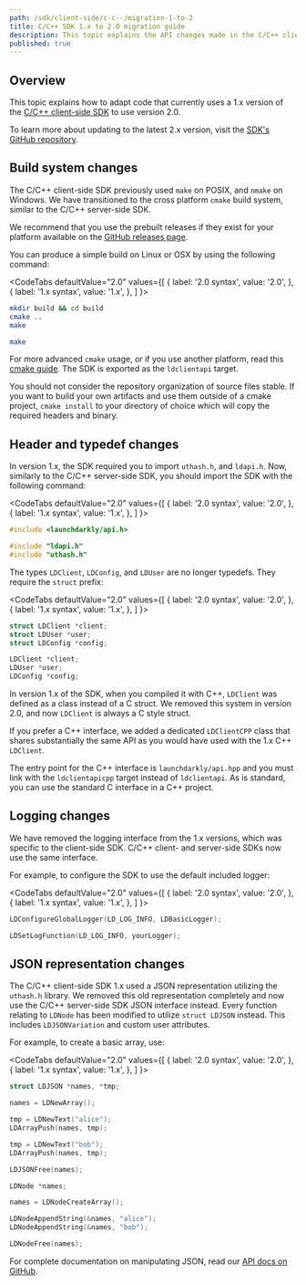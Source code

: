 ```yaml
---
path: /sdk/client-side/c-c--/migration-1-to-2
title: C/C++ SDK 1.x to 2.0 migration guide
description: This topic explains the API changes made in the C/C++ client SDK 2 release and how to migrate to that version.
published: true
---
```


## Overview

This topic explains how to adapt code that currently uses a 1.x version of the [C/C++ client-side SDK](/sdk/client-side/c-c--) to use version 2.0.

To learn more about updating to the latest 2.x version, visit the [SDK's GitHub repository](https://github.com/launchdarkly/c-client-sdk/releases).

## Build system changes

The C/C++ client-side SDK previously used `make` on POSIX, and `nmake` on Windows. We have transitioned to the cross platform `cmake` build system, similar to the C/C++ server-side SDK.

We recommend that you use the prebuilt releases if they exist for your platform available on the [GitHub releases page](https://github.com/launchdarkly/c-client-sdk/releases).

You can produce a simple build on Linux or OSX by using the following command:

<CodeTabs
  defaultValue="2.0"
  values={[
    { label: '2.0 syntax', value: '2.0', },
    { label: '1.x syntax', value: '1.x', },
  ]
}>

<CodeTabItem value="2.0">

```bash
mkdir build && cd build
cmake ..
make
```

</CodeTabItem>

<CodeTabItem value="1.x">

```bash
make
```

</CodeTabItem>

</CodeTabs>

For more advanced `cmake` usage, or if you use another platform, read this [cmake guide](http://preshing.com/20170511/how-to-build-a-cmake-based-project). The SDK is exported as the `ldclientapi` target.

You should not consider the repository organization of source files stable. If you want to build your own artifacts and use them outside of a cmake project, `cmake install` to your directory of choice which will copy the required headers and binary.

## Header and typedef changes

In version 1.x, the SDK required you to import `uthash.h`, and `ldapi.h`. Now, similarly to the C/C++ server-side SDK, you should import the SDK with the following command:

<CodeTabs
  defaultValue="2.0"
  values={[
    { label: '2.0 syntax', value: '2.0', },
    { label: '1.x syntax', value: '1.x', },
  ]
}>

<CodeTabItem value="2.0">

```c
#include <launchdarkly/api.h>
```

</CodeTabItem>

<CodeTabItem value="1.x">

```c
#include "ldapi.h"
#include "uthash.h"
```

</CodeTabItem>

</CodeTabs>

The types `LDClient`, `LDConfig`, and `LDUser` are no longer typedefs. They require the `struct` prefix:

<CodeTabs
  defaultValue="2.0"
  values={[
    { label: '2.0 syntax', value: '2.0', },
    { label: '1.x syntax', value: '1.x', },
  ]
}>

<CodeTabItem value="2.0">

```c
struct LDClient *client;
struct LDUser *user;
struct LDConfig *config;
```

</CodeTabItem>

<CodeTabItem value="1.x">

```c
LDClient *client;
LDUser *user;
LDConfig *config;
```

</CodeTabItem>

</CodeTabs>

In version 1.x of the SDK, when you compiled it with C++, `LDClient` was defined as a class instead of a C struct. We removed this system in version 2.0, and now `LDClient` is always a C style struct.

If you prefer a C++ interface, we added a dedicated `LDClientCPP` class that shares substantially the same API as you would have used with the 1.x C++ `LDClient`.

The entry point for the C++ interface is `launchdarkly/api.hpp` and you must link with the `ldclientapicpp` target instead of `ldclientapi`. As is standard, you can use the standard C interface in a C++ project.

## Logging changes

We have removed the logging interface from the 1.x versions, which was specific to the client-side SDK. C/C++ client- and server-side SDKs now use the same interface.

For example, to configure the SDK to use the default included logger:

<CodeTabs
  defaultValue="2.0"
  values={[
    { label: '2.0 syntax', value: '2.0', },
    { label: '1.x syntax', value: '1.x', },
  ]
}>

<CodeTabItem value="2.0">

```c
LDConfigureGlobalLogger(LD_LOG_INFO, LDBasicLogger);
```

</CodeTabItem>

<CodeTabItem value="1.x">

```c
LDSetLogFunction(LD_LOG_INFO, yourLogger);
```

</CodeTabItem>

</CodeTabs>

## JSON representation changes

The C/C++ client-side SDK 1.x used a JSON representation utilizing the `uthash.h` library. We removed this old representation completely and now use the C/C++ server-side SDK JSON interface instead. Every function relating to `LDNode` has been modified to utilize `struct LDJSON` instead. This includes `LDJSONVariation` and custom user attributes.

For example, to create a basic array, use:

<CodeTabs
  defaultValue="2.0"
  values={[
    { label: '2.0 syntax', value: '2.0', },
    { label: '1.x syntax', value: '1.x', },
  ]
}>

<CodeTabItem value="2.0">

```c
struct LDJSON *names, *tmp;

names = LDNewArray();

tmp = LDNewText("alice");
LDArrayPush(names, tmp);

tmp = LDNewText("bob");
LDArrayPush(names, tmp);

LDJSONFree(names);
```

</CodeTabItem>

<CodeTabItem value="1.x">

```c
LDNode *names;

names = LDNodeCreateArray();

LDNodeAppendString(&names, "alice");
LDNodeAppendString(&names, "bob");

LDNodeFree(names);
```

</CodeTabItem>

</CodeTabs>

For complete documentation on manipulating JSON, read our [API docs on GitHub](https://launchdarkly.github.io/c-client-sdk/json_8h.html).
